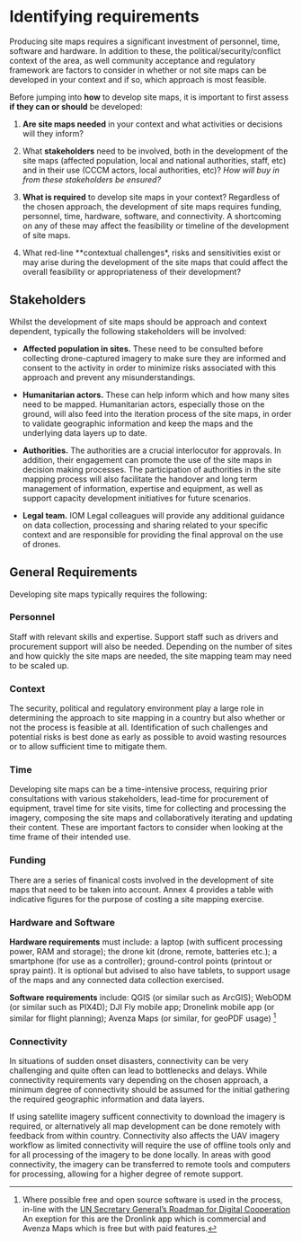 # Identifying requirements
Producing site maps requires a significant investment of personnel, time, software and hardware. In addition to these, the political/security/conflict context of the area, as well community acceptance and regulatory framework are factors to consider in whether or not site maps can be developed in your context and if so, which approach is most feasible.

Before jumping into **how** to develop site maps, it is important to first assess **if they can or should** be developed:

1. **Are site maps needed** in your context and what activities or decisions will they inform?

2. What **stakeholders** need to be involved, both in the development of the site maps (affected population, local and national authorities, staff, etc) and in their use (CCCM actors, local authorities, etc)? *How will buy in from these stakeholders be ensured?*

4. **What is required** to develop site maps in your context? Regardless of the chosen approach, the development of site maps requires funding, personnel, time, hardware, software, and connectivity. A shortcoming on any of these may affect the feasibility or timeline of the development of site maps.

5. What red-line **contextual challenges*, risks and sensitivities exist or may arise during the development of the site maps that could affect the overall feasibility or appropriateness of their development?

## Stakeholders
Whilst the development of site maps should be approach and context dependent, typically the following stakeholders will be involved:

- **Affected population in sites.** These need to be consulted before collecting drone-captured imagery to make sure they are informed and consent to the activity in order to minimize risks associated with this approach and prevent any misunderstandings.

- **Humanitarian actors.** These can help inform which and how many sites need to be mapped. Humanitarian actors, especially those on the ground, will also feed into the iteration process of the site maps, in order to validate geographic information and keep the maps and the underlying data layers up to date. 

- **Authorities.** The authorities are a crucial interlocutor for approvals. In addition, their engagement can promote the use of the site maps in decision making processes. The participation of authorities in the site mapping process will also facilitate the handover and long term management of information, expertise and equipment, as well as support capacity development initiatives for future scenarios.

- **Legal team.** IOM Legal colleagues will provide any additional guidance on data collection, processing and sharing related to your specific context and are responsible for providing the final approval on the use of drones. 

## General Requirements
Developing site maps typically requires the following:

### Personnel
Staff with relevant skills and expertise. Support staff such as drivers and procurement support will also be needed. Depending on the number of sites and how quickly the site maps are needed, the site mapping team may need to be scaled up. 

### Context
The security, political and regulatory environment play a large role in determining the approach to site mapping in a country but also whether or not the process is feasible at all. Identification of such challenges and potential risks is best done as early as possible to avoid wasting resources or to allow sufficient time to mitigate them.

### Time
Developing site maps can be a time-intensive process, requiring prior consultations with various stakeholders, lead-time for procurement of equipment, travel time for site visits, time for collecting and processing the imagery, composing the site maps and collaboratively iterating and updating their content. These are important factors to consider when looking at the time frame of their intended use.

### Funding
There are a series of finanical costs involved in the development of site maps that need to be taken into account. Annex 4 provides a table with indicative figures for the purpose of costing a site mapping exercise. 

### Hardware and Software

**Hardware requirements** must include: a laptop (with sufficent processing power, RAM and storage); the drone kit (drone, remote, batteries etc.); a smartphone (for use as a controller); ground-control points (printout or spray paint). It is optional but advised to also have tablets, to support usage of the maps and any connected data collection exercised.

**Software requirements** include: QGIS (or similar such as ArcGIS); WebODM (or similar such as PIX4D); DJI Fly mobile app; Dronelink mobile app (or similar for flight planning); Avenza Maps (or similar, for geoPDF usage) [^footnote1]

### Connectivity
In situations of sudden onset disasters, connectivity can be very challenging and quite often can lead to bottlenecks and delays. While connectivity requirements vary depending on the chosen approach, a minimum degree of connectivity should be assumed for the initial gathering the required geographic information and data layers. 

If using satellite imagery sufficent connectivity to download the imagery is required, or alternatively all map development can be done remotely with feedback from within country. Connectivity also affects the UAV imagery workflow as limited  connectivity will require the use of offline tools only and for all processing of the imagery to be done locally. In areas with good connectivity, the imagery can be transferred to remote tools and computers for processing, allowing for a higher degree of remote support.

[^footnote1]: Where possible free and open source software is used in the process, in-line with the [UN Secretary General's Roadmap for Digital Cooperation](https://www.un.org/en/content/digital-cooperation-roadmap/) An exeption for this are the Dronlink app which is commercial and Avenza Maps which is free but with paid features.